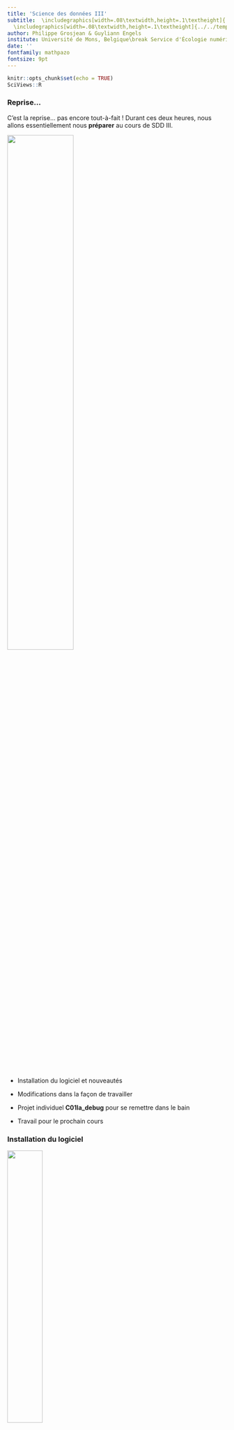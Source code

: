 ```yaml
---
title: 'Science des données III'
subtitle:  \includegraphics[width=.08\textwidth,height=.1\textheight]{../../template/biodatascience.png}
  \includegraphics[width=.08\textwidth,height=.1\textheight]{../../template/SciViews-logo.pdf} \vfill Reprise et installation du logiciel
author: Philippe Grosjean & Guyliann Engels 
institute: Université de Mons, Belgique\break Service d'Écologie numérique\break \includegraphics[width=.08\textwidth,height=.1\textheight]{../../template/EcoNum-logo.pdf} \break \url{https://wp.sciviews.org} \break \url{sdd@sciviews.org}
date: ''
fontfamily: mathpazo
fontsize: 9pt
---
```


```r
knitr::opts_chunk$set(echo = TRUE)
SciViews::R
```

### Reprise...

C'est la reprise... pas encore tout-à-fait ! Durant ces deux heures, nous allons essentiellement nous **préparer** au cours de SDD III.

\center

![](figures/start.jpg){width="55%"}

-   Installation du logiciel et nouveautés

-   Modifications dans la façon de travailler

-   Projet individuel **C01Ia_debug** pour se remettre dans le bain

-   Travail pour le prochain cours

### Installation du logiciel

\center

![](figures/saturncloud.png){width="40%"}

Cette année-ci, nous utiliserons la **SciViews Box 2023**, toujours dans le Cloud avec **Saturn Cloud**. Mais il y a deux changements notables :

1.  Nous utiliserons une ressource dans l'organisation **EcoNum** pour le cours (frais pris en charge par le labo)

2.  Votre forfait gratuit passe de 30h à 150h/mois.

Cliquez sur le bouton bleu **RStudio** en haut à droite pour les instructions d'installation (nous allons le faire ensemble).

### Nouveauté : `tabularise()`

-   Avec `SciViews::R` et `chart()` vous obteniez déjà de beaux graphiques

-   Maintenant `tabularise()` vous permet aussi d'obtenir de belles tables (démo...) !

![](figures/tabularise.png)

### Changements dans la gestion des séances

\center

![](figures/change.jpg){width="40%"}

-   **Séances assimilées à des TP**. Obligatoires. Cela ne change pas.
-   **Planning du travail** dans le cours (voir section [planning des séances](https://wp.sciviews.org/sdd-umons3/?iframe=wp.sciviews.org/sdd-umons3-2023/temps.html)). *Plus de message de rappel sur la matière à étudier, etc.*
-   **Deux interrogations et un challenge**. Répartition des points (voir [plan de cours](https://github.com/BioDataScience-Course/BioDataScience-Common/tree/2023-2024/docs/plan_de_cours/sdd3_plan_cours_2023-2024.pdf)) :
    -   25% des points pour les exercices (5% H5P-Shiny-Learnr, 20% challenge)
    -   25% des points pour les projets (5% individuels, 20% de groupe)
    -   25% première interrogation
    -   25% seconde interrogation

### Préparation pour le prochain cours

\center

![](figures/notes.jpg){width="40%"}

-   Avancer dans **C01Ia_debug** et faire son auto-évaluation par rapport à la matière des cours précédents à revoir pour se mettre à jour

-   Se mettre à jour pour ceux qui ne le sont pas

-   Préparer **tout** le module 1

**Ressources utiles :**

-   Site web du cours : <http://bds.sciviews.org/>
-   Cette présentation : <https://github.com/BioDataScience-Course/sdd_lessons/tree/2023-2024/C00/presentations>
